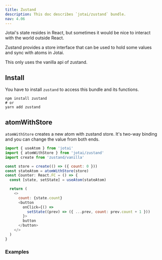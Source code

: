 ```yaml
---
title: Zustand
description: This doc describes `jotai/zustand` bundle.
nav: 4.06
---
```


Jotai's state resides in React, but sometimes it would be nice
to interact with the world outside React.

Zustand provides a store interface that can be used to hold some values
and sync with atoms in Jotai.

This only uses the vanilla api of zustand.

## Install

You have to install `zustand` to access this bundle and its functions.

```
npm install zustand
# or
yarn add zustand
```

## atomWithStore

`atomWithStore` creates a new atom with zustand store.
It's two-way binding and you can change the value from both ends.

```js
import { useAtom } from 'jotai'
import { atomWithStore } from 'jotai/zustand'
import create from 'zustand/vanilla'

const store = create(() => ({ count: 0 }))
const stateAtom = atomWithStore(store)
const Counter: React.FC = () => {
  const [state, setState] = useAtom(stateAtom)

  return (
    <>
      count: {state.count}
      <button
        onClick={() =>
          setState((prev) => ({ ...prev, count: prev.count + 1 }))
        }>
        button
      </button>
    </>
  )
}
```

### Examples

<CodeSandbox id="c6zi9" />
